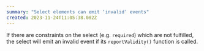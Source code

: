 ```yaml
---
summary: "Select elements can emit ‘invalid’ events"
created: 2023-11-24T11:05:38.082Z
---
```


If there are constraints on the select (e.g. `required`) which are not fulfilled, the select will emit an invalid event if its `reportValidity()` function is called.
